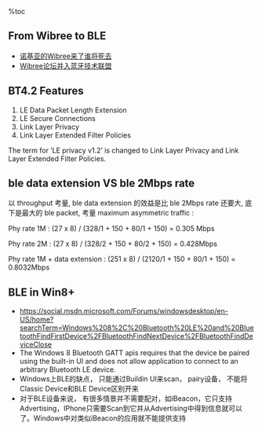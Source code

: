 %toc

==  From Wibree to BLE  ==
*   [[诺基亚的Wibree来了谁将死去]]
*   [[Wibree论坛并入蓝牙技术联盟]]

==  BT4.2 Features  ==
#   LE Data Packet Length Extension
#   LE Secure Connections
#   Link Layer Privacy
#   Link Layer Extended Filter Policies

The term for ‘LE privacy v1.2’ is changed to Link Layer Privacy and Link Layer Extended Filter Policies.

==  ble data extension VS ble 2Mbps rate ==
以 throughput 考量, ble data extension 的效益是比 ble 2Mbps rate 还要大, 底下是最大的 ble packet, 考量 maximum asymmetric traffic :

Phy rate 1M : (27 x 8) / (328/1 + 150 + 80/1 + 150) = 0.305 Mbps

Phy rate 2M : (27 x 8) / (328/2 + 150 + 80/2 + 150) = 0.428Mbps

Phy rate 1M + data extension : (251 x 8) / (2120/1 + 150 + 80/1 + 150) = 0.8032Mbps

{{images/ble_extension.png}}

==  BLE in Win8+    ==
*   https://social.msdn.microsoft.com/Forums/windowsdesktop/en-US/home?searchTerm=Windows%208%2C%20Bluetooth%20LE%20and%20BluetoothFindFirstDevice%2FBluetoothFindNextDevice%2FBluetoothFindDeviceClose
*   The Windows 8 Bluetooth GATT apis requires that the device be paired using the built-in UI and does not allow application to connect to an arbitrary Bluetooth LE device.
*   Windows上BLE的缺点， 只能通过Buildin UI来scan， pairy设备， 不能将Classic Device和BLE Device区别开来
*   对于BLE设备来说， 有很多情景并不需要配对，如iBeacon，它只支持Advertising，IPhone只需要Scan到它并从Advertising中得到信息就可以了。Windows中对类似iBeacon的应用就不能提供支持
